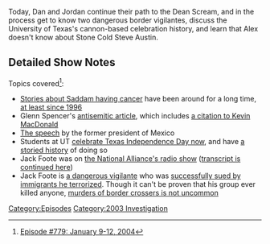 {{DEFAULTSORT:
    #_EPISODE_0779:January 9-12, 2004
}}{{Episode
    | title             = January 9-12, 2004
    | caption           = Listen to this episode on [https://knowledgefight.libsyn.com/779-january-9-12-2004 Libsyn] [https://open.spotify.com/episode/0cJMl5xzMLY7VivsjCSvXP Spotify], Read the [[Transcript/779: January 9-12, 2004|Unofficial Transcript]], View discussion on [https://reddit.com/118qjya Reddit]
    | episodeNumber     = 779
    | length            = 01:35:28
    | airDate           = February 22, 2023
    | coverageStartDate = January 9, 2004
    | coverageEndDate   = January 12, 2004
    | episodeType       = [[:Category:2003 Investigation|2003 Investigation]]
    | appearance        = [[Glenn Spencer]], [[Jack Foote]], [[Saddam Hussein]], [[Glenn Spencer]], [[Joel Skousen]], [[Kevin McDonald]], [[David Kelly]]
    | previousEpisode   = [[778: January 8, 2004]]
    | nextEpisode       = [[780: February 21, 2023]]
}}

{{Stub}}

Today, Dan and Jordan continue their path to the Dean Scream, and in the process get to know two dangerous border vigilantes, discuss the University of Texas's cannon-based celebration history, and learn that Alex doesn't know about Stone Cold Steve Austin.

==Detailed Show Notes==

Topics covered<ref>[https://knowledgefight.com/research/2023/2/21/episode-779-january-9-12-2004 Episode #779: January 9-12, 2004]</ref>:

*[https://www.cbsnews.com/news/saddam-secretly-ill/ Stories about Saddam having cancer] have been around for a long time, [https://www.upi.com/Archives/1996/01/27/Saddam-Hussein-cancer-reported/4247822718800/ at least since 1996]
*Glenn Spencer's [https://web.archive.org/web/20090308050415/http://www.americanpatrol.com/SPENCER-GLENN/081223-JewInf-GS_081223.html antisemitic article], which includes [https://www.splcenter.org/fighting-hate/extremist-files/individual/kevin-macdonald a citation to Kevin MacDonald]
*[https://www.c-span.org/video/?88352-1%2Fmexican-immigration The speech] by the former president of Mexico
*Students at UT [https://tower.utexas.edu/2020/03/02/light-the-tower-texas-independence-day/ celebrate Texas Independence Day now], and have [https://news.utexas.edu/2008/03/06/how-texas-independence-day-came-to-ut/ a storied history] of doing so
*Jack Foote was on [https://www.amfirstbooks.com/IntroPages/ToolBarTopics/Articles/Featured_Authors/strom,_kevin/kevin_strom_works/Kevin_Strom_2002-2004/Kevin_A._Strom_20031220_War_on_the_Border;_Interview_with_Jack_Foote;_Part_1.html the National Alliance's radio show] ([https://www.amfirstbooks.com/IntroPages/ToolBarTopics/Articles/Featured_Authors/strom,_kevin/kevin_strom_works/Kevin_Strom_2002-2004/Kevin_A._Strom_20031227_War_On_the_Border,_Part_2.html transcript is continued here])
*Jack Foote is [https://commons.stmarytx.edu/cgi/viewcontent.cgi?article=1357&context=thescholar a dangerous vigilante] who was [https://www.myplainview.com/news/article/Two-immigrants-take-formal-possession-of-seized-8637993.php successfully sued by immigrants he terrorized]. Though it can't be proven that his group ever killed anyone, [https://www.adl.org/sites/default/files/documents/assets/pdf/combating-hate/Border-Disputes-Armed-Vigilantes-in-Arizona.pdf murders of border crossers is not uncommon]

[[Category:Episodes]]
[[Category:2003 Investigation]]

